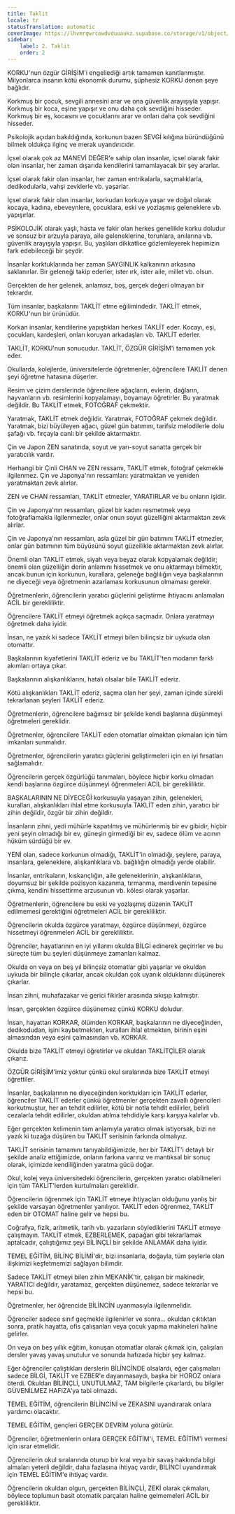 ```yaml
---
title: Taklit
locale: tr
statusTranslation: automatic
coverImage: https://lhvmrqwrcowdvduuaukz.supabase.co/storage/v1/object/public/strapi-uploads/small_cover-educacion-fundamental.webp-2d51a7828a2b1309555be27f7e2a61a0.webp
sidebar:
    label: 2. Taklit
    order: 2
---
```

KORKU'nun özgür GİRİŞİM'i engellediği artık tamamen kanıtlanmıştır. Milyonlarca insanın kötü ekonomik durumu, şüphesiz KORKU denen şeye bağlıdır.

Korkmuş bir çocuk, sevgili annesini arar ve ona güvenlik arayışıyla yapışır. Korkmuş bir koca, eşine yapışır ve onu daha çok sevdiğini hisseder. Korkmuş bir eş, kocasını ve çocuklarını arar ve onları daha çok sevdiğini hisseder.

Psikolojik açıdan bakıldığında, korkunun bazen SEVGİ kılığına büründüğünü bilmek oldukça ilginç ve merak uyandırıcıdır.

İçsel olarak çok az MANEVİ DEĞER'e sahip olan insanlar, içsel olarak fakir olan insanlar, her zaman dışarıda kendilerini tamamlayacak bir şey ararlar.

İçsel olarak fakir olan insanlar, her zaman entrikalarla, saçmalıklarla, dedikodularla, vahşi zevklerle vb. yaşarlar.

İçsel olarak fakir olan insanlar, korkudan korkuya yaşar ve doğal olarak kocaya, kadına, ebeveynlere, çocuklara, eski ve yozlaşmış geleneklere vb. yapışırlar.

PSİKOLOJİK olarak yaşlı, hasta ve fakir olan herkes genellikle korku doludur ve sonsuz bir arzuyla paraya, aile geleneklerine, torunlara, anılarına vb. güvenlik arayışıyla yapışır. Bu, yaşlıları dikkatlice gözlemleyerek hepimizin fark edebileceği bir şeydir.

İnsanlar korktuklarında her zaman SAYGINLIK kalkanının arkasına saklanırlar. Bir geleneği takip ederler, ister ırk, ister aile, millet vb. olsun.

Gerçekten de her gelenek, anlamsız, boş, gerçek değeri olmayan bir tekrardır.

Tüm insanlar, başkalarını TAKLİT etme eğilimindedir. TAKLİT etmek, KORKU'nun bir ürünüdür.

Korkan insanlar, kendilerine yapıştıkları herkesi TAKLİT eder. Kocayı, eşi, çocukları, kardeşleri, onları koruyan arkadaşları vb. TAKLİT ederler.

TAKLİT, KORKU'nun sonucudur. TAKLİT, ÖZGÜR GİRİŞİM'i tamamen yok eder.

Okullarda, kolejlerde, üniversitelerde öğretmenler, öğrencilere TAKLİT denen şeyi öğretme hatasına düşerler.

Resim ve çizim derslerinde öğrencilere ağaçların, evlerin, dağların, hayvanların vb. resimlerini kopyalamayı, boyamayı öğretirler. Bu yaratmak değildir. Bu TAKLİT etmek, FOTOĞRAF çekmektir.

Yaratmak, TAKLİT etmek değildir. Yaratmak, FOTOĞRAF çekmek değildir. Yaratmak, bizi büyüleyen ağacı, güzel gün batımını, tarifsiz melodilerle dolu şafağı vb. fırçayla canlı bir şekilde aktarmaktır.

Çin ve Japon ZEN sanatında, soyut ve yarı-soyut sanatta gerçek bir yaratıcılık vardır.

Herhangi bir Çinli CHAN ve ZEN ressamı, TAKLİT etmek, fotoğraf çekmekle ilgilenmez. Çin ve Japonya'nın ressamları: yaratmaktan ve yeniden yaratmaktan zevk alırlar.

ZEN ve CHAN ressamları, TAKLİT etmezler, YARATIRLAR ve bu onların işidir.

Çin ve Japonya'nın ressamları, güzel bir kadını resmetmek veya fotoğraflamakla ilgilenmezler, onlar onun soyut güzelliğini aktarmaktan zevk alırlar.

Çin ve Japonya'nın ressamları, asla güzel bir gün batımını TAKLİT etmezler, onlar gün batımının tüm büyüsünü soyut güzellikle aktarmaktan zevk alırlar.

Önemli olan TAKLİT etmek, siyah veya beyaz olarak kopyalamak değildir; önemli olan güzelliğin derin anlamını hissetmek ve onu aktarmayı bilmektir, ancak bunun için korkunun, kurallara, geleneğe bağlılığın veya başkalarının ne diyeceği veya öğretmenin azarlaması korkusunun olmaması gerekir.

Öğretmenlerin, öğrencilerin yaratıcı güçlerini geliştirme ihtiyacını anlamaları ACİL bir gerekliliktir.

Öğrencilere TAKLİT etmeyi öğretmek açıkça saçmadır. Onlara yaratmayı öğretmek daha iyidir.

İnsan, ne yazık ki sadece TAKLİT etmeyi bilen bilinçsiz bir uykuda olan otomattır.

Başkalarının kıyafetlerini TAKLİT ederiz ve bu TAKLİT'ten modanın farklı akımları ortaya çıkar.

Başkalarının alışkanlıklarını, hatalı olsalar bile TAKLİT ederiz.

Kötü alışkanlıkları TAKLİT ederiz, saçma olan her şeyi, zaman içinde sürekli tekrarlanan şeyleri TAKLİT ederiz.

Öğretmenlerin, öğrencilere bağımsız bir şekilde kendi başlarına düşünmeyi öğretmeleri gereklidir.

Öğretmenler, öğrencilere TAKLİT eden otomatlar olmaktan çıkmaları için tüm imkanları sunmalıdır.

Öğretmenler, öğrencilerin yaratıcı güçlerini geliştirmeleri için en iyi fırsatları sağlamalıdır.

Öğrencilerin gerçek özgürlüğü tanımaları, böylece hiçbir korku olmadan kendi başlarına özgürce düşünmeyi öğrenmeleri ACİL bir gerekliliktir.

BAŞKALARININ NE DİYECEĞİ korkusuyla yaşayan zihin, gelenekleri, kuralları, alışkanlıkları ihlal etme korkusuyla TAKLİT eden zihin, yaratıcı bir zihin değildir, özgür bir zihin değildir.

İnsanların zihni, yedi mühürle kapatılmış ve mühürlenmiş bir ev gibidir, hiçbir yeni şeyin olmadığı bir ev, güneşin girmediği bir ev, sadece ölüm ve acının hüküm sürdüğü bir ev.

YENİ olan, sadece korkunun olmadığı, TAKLİT'in olmadığı, şeylere, paraya, insanlara, geleneklere, alışkanlıklara vb. bağlılığın olmadığı yerde olabilir.

İnsanlar, entrikaların, kıskançlığın, aile geleneklerinin, alışkanlıkların, doyumsuz bir şekilde pozisyon kazanma, tırmanma, merdivenin tepesine çıkma, kendini hissettirme arzusunun vb. kölesi olarak yaşarlar.

Öğretmenlerin, öğrencilere bu eski ve yozlaşmış düzenin TAKLİT edilmemesi gerektiğini öğretmeleri ACİL bir gerekliliktir.

Öğrencilerin okulda özgürce yaratmayı, özgürce düşünmeyi, özgürce hissetmeyi öğrenmeleri ACİL bir gerekliliktir.

Öğrenciler, hayatlarının en iyi yıllarını okulda BİLGİ edinerek geçirirler ve bu süreçte tüm bu şeyleri düşünmeye zamanları kalmaz.

Okulda on veya on beş yıl bilinçsiz otomatlar gibi yaşarlar ve okuldan uykuda bir bilinçle çıkarlar, ancak okuldan çok uyanık olduklarını düşünerek çıkarlar.

İnsan zihni, muhafazakar ve gerici fikirler arasında sıkışıp kalmıştır.

İnsan, gerçekten özgürce düşünemez çünkü KORKU doludur.

İnsan, hayattan KORKAR, ölümden KORKAR, başkalarının ne diyeceğinden, dedikodudan, işini kaybetmekten, kuralları ihlal etmekten, birinin eşini almasından veya eşini çalmasından vb. KORKAR.

Okulda bize TAKLİT etmeyi öğretirler ve okuldan TAKLİTÇİLER olarak çıkarız.

ÖZGÜR GİRİŞİM'imiz yoktur çünkü okul sıralarında bize TAKLİT etmeyi öğrettiler.

İnsanlar, başkalarının ne diyeceğinden korktukları için TAKLİT ederler, öğrenciler TAKLİT ederler çünkü öğretmenler gerçekten zavallı öğrencileri korkutmuştur, her an tehdit edilirler, kötü bir notla tehdit edilirler, belirli cezalarla tehdit edilirler, okuldan atılma tehdidiyle karşı karşıya kalırlar vb.

Eğer gerçekten kelimenin tam anlamıyla yaratıcı olmak istiyorsak, bizi ne yazık ki tuzağa düşüren bu TAKLİT serisinin farkında olmalıyız.

TAKLİT serisinin tamamını tanıyabildiğimizde, her bir TAKLİT'i detaylı bir şekilde analiz ettiğimizde, onların farkına varırız ve mantıksal bir sonuç olarak, içimizde kendiliğinden yaratma gücü doğar.

Okul, kolej veya üniversitedeki öğrencilerin, gerçekten yaratıcı olabilmeleri için tüm TAKLİT'lerden kurtulmaları gereklidir.

Öğrencilerin öğrenmek için TAKLİT etmeye ihtiyaçları olduğunu yanlış bir şekilde varsayan öğretmenler yanılıyor. TAKLİT eden öğrenmez, TAKLİT eden bir OTOMAT haline gelir ve hepsi bu.

Coğrafya, fizik, aritmetik, tarih vb. yazarların söylediklerini TAKLİT etmeye çalışmayın. TAKLİT etmek, EZBERLEMEK, papağan gibi tekrarlamak aptalcadır, çalıştığımız şeyi BİLİNÇLİ bir şekilde ANLAMAK daha iyidir.

TEMEL EĞİTİM, BİLİNÇ BİLİMİ'dir, bizi insanlarla, doğayla, tüm şeylerle olan ilişkimizi keşfetmemizi sağlayan bilimdir.

Sadece TAKLİT etmeyi bilen zihin MEKANİK'tir, çalışan bir makinedir, YARATICI değildir, yaratamaz, gerçekten düşünemez, sadece tekrarlar ve hepsi bu.

Öğretmenler, her öğrencide BİLİNCİN uyanmasıyla ilgilenmelidir.

Öğrenciler sadece sınıf geçmekle ilgilenirler ve sonra... okuldan çıktıktan sonra, pratik hayatta, ofis çalışanları veya çocuk yapma makineleri haline gelirler.

On veya on beş yıllık eğitim, konuşan otomatlar olarak çıkmak için, çalışılan dersler yavaş yavaş unutulur ve sonunda hafızada hiçbir şey kalmaz.

Eğer öğrenciler çalıştıkları derslerin BİLİNCİNDE olsalardı, eğer çalışmaları sadece BİLGİ, TAKLİT ve EZBER'e dayanmasaydı, başka bir HOROZ onlara öterdi. Okuldan BİLİNÇLİ, UNUTULMAZ, TAM bilgilerle çıkarlardı, bu bilgiler GÜVENİLMEZ HAFIZA'ya tabi olmazdı.

TEMEL EĞİTİM, öğrencilerin BİLİNCİNİ ve ZEKASINI uyandırarak onlara yardımcı olacaktır.

TEMEL EĞİTİM, gençleri GERÇEK DEVRİM yoluna götürür.

Öğrenciler, öğretmenlerin onlara GERÇEK EĞİTİM'i, TEMEL EĞİTİM'i vermesi için ısrar etmelidir.

Öğrencilerin okul sıralarında oturup bir kral veya bir savaş hakkında bilgi almaları yeterli değildir, daha fazlasına ihtiyaç vardır, BİLİNCİ uyandırmak için TEMEL EĞİTİM'e ihtiyaç vardır.

Öğrencilerin okuldan olgun, gerçekten BİLİNÇLİ, ZEKİ olarak çıkmaları, böylece toplumun basit otomatik parçaları haline gelmemeleri ACİL bir gerekliliktir.
